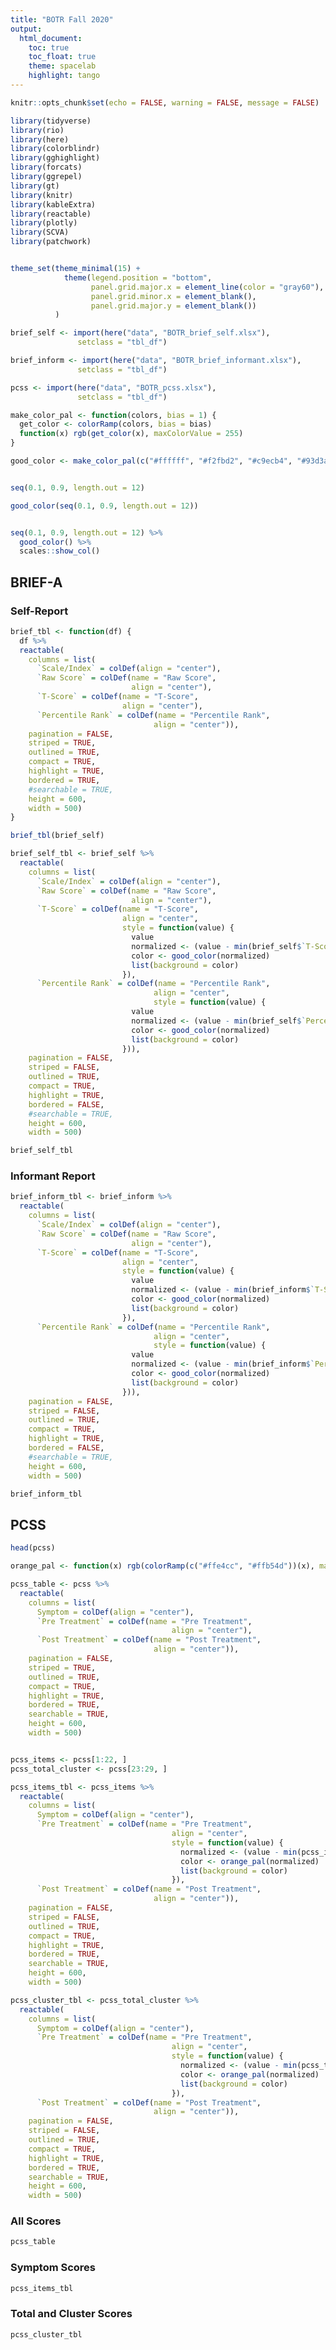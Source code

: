 ```yaml
---
title: "BOTR Fall 2020"
output:
  html_document:
    toc: true
    toc_float: true
    theme: spacelab
    highlight: tango
---
```


```r
knitr::opts_chunk$set(echo = FALSE, warning = FALSE, message = FALSE)
```

```r
library(tidyverse)
library(rio)
library(here)
library(colorblindr)
library(gghighlight)
library(forcats)
library(ggrepel)
library(gt)
library(knitr)
library(kableExtra)
library(reactable)
library(plotly)
library(SCVA)
library(patchwork)


theme_set(theme_minimal(15) +
            theme(legend.position = "bottom",
                  panel.grid.major.x = element_line(color = "gray60"),
                  panel.grid.minor.x = element_blank(),
                  panel.grid.major.y = element_blank())
          )

brief_self <- import(here("data", "BOTR_brief_self.xlsx"),
               setclass = "tbl_df") 

brief_inform <- import(here("data", "BOTR_brief_informant.xlsx"),
               setclass = "tbl_df") 

pcss <- import(here("data", "BOTR_pcss.xlsx"),
               setclass = "tbl_df") 

```

```r
make_color_pal <- function(colors, bias = 1) {
  get_color <- colorRamp(colors, bias = bias)
  function(x) rgb(get_color(x), maxColorValue = 255)
}

good_color <- make_color_pal(c("#ffffff", "#f2fbd2", "#c9ecb4", "#93d3ab", "#35b0ab"), bias = 2)


seq(0.1, 0.9, length.out = 12)

good_color(seq(0.1, 0.9, length.out = 12))


seq(0.1, 0.9, length.out = 12) %>% 
  good_color() %>% 
  scales::show_col()

```


## BRIEF-A  {.tabset .tabset-fade .tabset-pills}

### Self-Report

```r
brief_tbl <- function(df) {
  df %>% 
  reactable(
    columns = list(
      `Scale/Index` = colDef(align = "center"),
      `Raw Score` = colDef(name = "Raw Score",
                           align = "center"),
      `T-Score` = colDef(name = "T-Score",
                         align = "center"),
      `Percentile Rank` = colDef(name = "Percentile Rank",
                                align = "center")),
    pagination = FALSE,
    striped = TRUE,
    outlined = TRUE,
    compact = TRUE,
    highlight = TRUE,
    bordered = TRUE,
    #searchable = TRUE,
    height = 600,
    width = 500)
}

brief_tbl(brief_self)

brief_self_tbl <- brief_self %>% 
  reactable(
    columns = list(
      `Scale/Index` = colDef(align = "center"),
      `Raw Score` = colDef(name = "Raw Score",
                           align = "center"),
      `T-Score` = colDef(name = "T-Score",
                         align = "center",
                         style = function(value) {
                           value
                           normalized <- (value - min(brief_self$`T-Score`)) / (max(brief_self$`T-Score`) - min(brief_self$`T-Score`))
                           color <- good_color(normalized)
                           list(background = color)
                         }),
      `Percentile Rank` = colDef(name = "Percentile Rank",
                                align = "center",
                                style = function(value) {
                           value
                           normalized <- (value - min(brief_self$`Percentile Rank`)) / (max(brief_self$`Percentile Rank`) - min(brief_self$`Percentile Rank`))
                           color <- good_color(normalized)
                           list(background = color)
                         })),
    pagination = FALSE,
    striped = FALSE,
    outlined = TRUE,
    compact = TRUE,
    highlight = TRUE,
    bordered = FALSE,
    #searchable = TRUE,
    height = 600,
    width = 500)
```


```r
brief_self_tbl
```

### Informant Report 

```r

brief_inform_tbl <- brief_inform %>% 
  reactable(
    columns = list(
      `Scale/Index` = colDef(align = "center"),
      `Raw Score` = colDef(name = "Raw Score",
                           align = "center"),
      `T-Score` = colDef(name = "T-Score",
                         align = "center",
                         style = function(value) {
                           value
                           normalized <- (value - min(brief_inform$`T-Score`)) / (max(brief_inform$`T-Score`) - min(brief_inform$`T-Score`))
                           color <- good_color(normalized)
                           list(background = color)
                         }),
      `Percentile Rank` = colDef(name = "Percentile Rank",
                                align = "center",
                                style = function(value) {
                           value
                           normalized <- (value - min(brief_inform$`Percentile Rank`)) / (max(brief_inform$`Percentile Rank`) - min(brief_inform$`Percentile Rank`))
                           color <- good_color(normalized)
                           list(background = color)
                         })),
    pagination = FALSE,
    striped = FALSE,
    outlined = TRUE,
    compact = TRUE,
    highlight = TRUE,
    bordered = FALSE,
    #searchable = TRUE,
    height = 600,
    width = 500)
```


```r
brief_inform_tbl
```


## PCSS {.tabset .tabset-fade .tabset-pills}

```r
head(pcss)

orange_pal <- function(x) rgb(colorRamp(c("#ffe4cc", "#ffb54d"))(x), maxColorValue = 255)

pcss_table <- pcss %>% 
  reactable(
    columns = list(
      Symptom = colDef(align = "center"),
      `Pre Treatment` = colDef(name = "Pre Treatment",
                                    align = "center"),
      `Post Treatment` = colDef(name = "Post Treatment",
                                align = "center")),
    pagination = FALSE,
    striped = TRUE,
    outlined = TRUE,
    compact = TRUE,
    highlight = TRUE,
    bordered = TRUE,
    searchable = TRUE,
    height = 600,
    width = 500)


pcss_items <- pcss[1:22, ]
pcss_total_cluster <- pcss[23:29, ]

pcss_items_tbl <- pcss_items %>% 
  reactable(
    columns = list(
      Symptom = colDef(align = "center"),
      `Pre Treatment` = colDef(name = "Pre Treatment",
                                    align = "center",
                                    style = function(value) {
                                      normalized <- (value - min(pcss_items$`Pre Treatment`)) / (max(pcss_items$`Pre Treatment` - min(pcss_items$`Pre Treatment`)))
                                      color <- orange_pal(normalized)
                                      list(background = color)
                                    }),
      `Post Treatment` = colDef(name = "Post Treatment",
                                align = "center")),
    pagination = FALSE,
    striped = FALSE,
    outlined = TRUE,
    compact = TRUE,
    highlight = TRUE,
    bordered = TRUE,
    searchable = TRUE,
    height = 600,
    width = 500)

pcss_cluster_tbl <- pcss_total_cluster %>% 
  reactable(
    columns = list(
      Symptom = colDef(align = "center"),
      `Pre Treatment` = colDef(name = "Pre Treatment",
                                    align = "center",
                                    style = function(value) {
                                      normalized <- (value - min(pcss_total_cluster$`Pre Treatment`)) / (max(pcss_total_cluster$`Pre Treatment` - min(pcss_total_cluster$`Pre Treatment`)))
                                      color <- orange_pal(normalized)
                                      list(background = color)
                                    }),
      `Post Treatment` = colDef(name = "Post Treatment",
                                align = "center")),
    pagination = FALSE,
    striped = FALSE,
    outlined = TRUE,
    compact = TRUE,
    highlight = TRUE,
    bordered = TRUE,
    searchable = TRUE,
    height = 600,
    width = 500)

```

### All Scores

```r
pcss_table
```

### Symptom Scores

```r
pcss_items_tbl
```

### Total and Cluster Scores

```r
pcss_cluster_tbl
```

